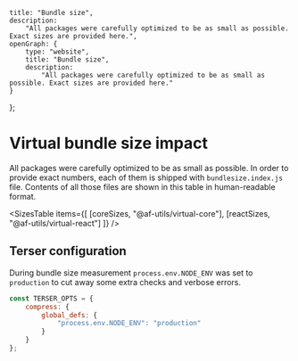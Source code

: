 
    title: "Bundle size",
    description:
        "All packages were carefully optimized to be as small as possible. Exact sizes are provided here.",
    openGraph: {
        type: "website",
        title: "Bundle size",
        description:
            "All packages were carefully optimized to be as small as possible. Exact sizes are provided here."
    }
};

# Virtual bundle size impact

All packages were carefully optimized to be as small as possible.
In order to provide exact numbers, each of them is shipped with `bundlesize.index.js` file.
Contents of all those files are shown in this table in human-readable format.

<SizesTable
    items={[
        [coreSizes, "@af-utils/virtual-core"],
        [reactSizes, "@af-utils/virtual-react"]
    ]}
/>

## Terser configuration

During bundle size measurement `process.env.NODE_ENV` was set to `production`
to cut away some extra checks and verbose errors.

```javascript
const TERSER_OPTS = {
    compress: {
        global_defs: {
            "process.env.NODE_ENV": "production"
        }
    }
};
```
